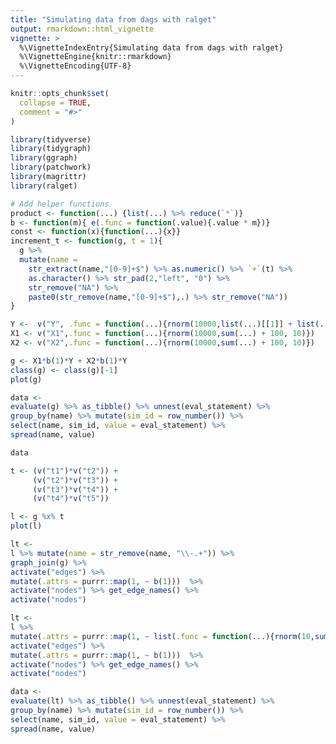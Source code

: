 ```yaml
---
title: "Simulating data from dags with ralget"
output: rmarkdown::html_vignette
vignette: >
  %\VignetteIndexEntry{Simulating data from dags with ralget}
  %\VignetteEngine{knitr::rmarkdown}
  %\VignetteEncoding{UTF-8}
---
```


```r
knitr::opts_chunk$set(
  collapse = TRUE,
  comment = "#>"
)
```

```r
library(tidyverse)
library(tidygraph)
library(ggraph)
library(patchwork)
library(magrittr)
library(ralget)
```


```r
# Add helper functions
product <- function(...) {list(...) %>% reduce(`*`)}
b <- function(m){ e(.func = function(.value){.value * m})}
const <- function(x){function(...){x}}
increment_t <- function(g, t = 1){
  g %>% 
  mutate(name = 
    str_extract(name,"[0-9]+$") %>% as.numeric() %>% `+`(t) %>% 
    as.character() %>% str_pad(2,"left", "0") %>% 
    str_remove("NA") %>% 
    paste0(str_remove(name,"[0-9]+$"),.) %>% str_remove("NA"))
}
```


```r
Y <-  v("Y", .func = function(...){rnorm(10000,list(...)[[1]] + list(...)[[2]], 10)})
X1 <- v("X1",.func = function(...){rnorm(10000,sum(...) + 100, 10)})
X2 <- v("X2",.func = function(...){rnorm(10000,sum(...) + 100, 10)})
```


```r
g <- X1*b(1)*Y + X2*b(1)*Y
class(g) <- class(g)[-1]
plot(g)
```


```r
data <- 
evaluate(g) %>% as_tibble() %>% unnest(eval_statement) %>%
group_by(name) %>% mutate(sim_id = row_number()) %>%
select(name, sim_id, value = eval_statement) %>%
spread(name, value)

data
```


```r
t <- (v("t1")*v("t2")) +
     (v("t2")*v("t3")) + 
     (v("t3")*v("t4")) + 
     (v("t4")*v("t5"))
```

```r
l <- g %x% t
plot(l)
```

```r
lt <- 
l %>% mutate(name = str_remove(name, "\\-.+")) %>% 
graph_join(g) %>% 
activate("edges") %>%
mutate(.attrs = purrr::map(1, ~ b(1)))  %>%
activate("nodes") %>% get_edge_names() %>% 
activate("nodes")

lt <- 
l %>% 
mutate(.attrs = purrr::map(1, ~ list(.func = function(...){rnorm(10,sum(...) + 100, 10)}))) %>%
activate("edges") %>%
mutate(.attrs = purrr::map(1, ~ b(1)))  %>%
activate("nodes") %>% get_edge_names() %>% 
activate("nodes") 

data <- 
evaluate(lt) %>% as_tibble() %>% unnest(eval_statement) %>%
group_by(name) %>% mutate(sim_id = row_number()) %>%
select(name, sim_id, value = eval_statement) %>%
spread(name, value)
```